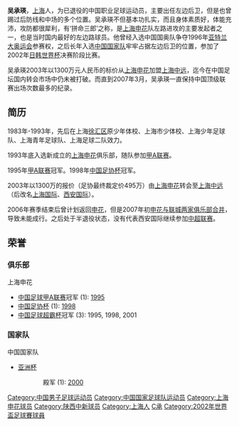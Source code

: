{{noteta|G1=足球}}{{Football player infobox
| playername = 吴承瑛
| image    = 
| fullname = 吴承瑛
| englishfullname = Wu Chengying
| nickname =
| dateofbirth ={{birth date and age|1975|4|21}}
| height={{height|m=1.83}}
| countryofbirth = {{CHN}}
| cityofbirth = [[上海|上海]]
| currentclub = 已退役
| position =左后卫/中场
| youthyears = 1983-1987年<br/>1987-1992年<br/>1993年
| youthclubs = 徐汇区少体校<br/>上海市少体校<br/>上海二队
| years = 1994-2002年<br>2003-2006年
| clubs = [[上海申花|上海申花]]<br>[[陕西中新|上海中远/西安国际]]
| caps(goals)= 185{{0}}(20)<br>75{{0}}(7)
| nationalyears = 1996-2002年
| nationalteam = {{Flagicon|China}} [[中國國家足球隊|中國]]
| nationalcaps(goals)= 52 (2)
}}
'''吴承瑛'''{{BD|1975年|4月21日|catIdx=W吴}}，[[上海|上海]]人，为已退役的中国职业足球运动员，主要出任左边后卫，但是也曾踢过后防线和中场的多个位置。吴承瑛不但基本功扎实，而且身体素质好，体能充沛，攻防都很犀利，有‘拼命三郎’之称，是[[上海申花|上海申花]]队左路进攻的主要发起者之一，也是当时国内最好的左边路球员。他曾经入选中国国奥队争夺1996年[[亚特兰大奥运会|亚特兰大奥运会]]参赛权，之后长年入选[[中国国家足球队|中国国家队]]牢牢占据左边后卫的位置，参加了2002年[[日韩世界杯|日韩世界杯]]决赛阶段比赛。

吴承瑛2003年以1300万元人民币的标价从[[上海申花|上海申花]]加盟[[上海国际|上海中远]]，迄今在中国足坛国内转会市场中仍未被打破。而直到2007年3月，吴承瑛一直保持中国顶级联赛出场次数最多的纪录。

== 简历 ==
1983年-1993年，先后在上海[[徐汇区|徐汇区]]原少年体校、上海市少体校、上海少年足球队、上海青年足球队、上海足球二队效力。

1993年底入选新成立的[[上海申花|上海申花]]俱乐部，随队参加[[甲A联赛|甲A联赛]]。

1995年[[甲A联赛|甲A联赛]]冠军。1998年[[中国足协杯|中国足协杯]]冠军。

2003年以1300万的报价（足协最终裁定价495万）由[[上海申花|上海申花]]转会至[[上海国际|上海中远]]（后改名[[上海国际|上海国际]]、[[西安国际|西安国际]]）。

2006年赛季结束后曾计划返回[[上海申花足球俱乐部|申花]]，但是2007年初[[申花联城合并|申花与联城两家俱乐部合并]]，导致未能成行。之后处于半退役状态，没有代表西安国际继续参加[[中国足球超级联赛|中超联赛]]。

== 荣誉 ==
=== 俱乐部 ===
;{{flagicon|CHN}} 上海申花
* [[中国足球甲A联赛|中国足球甲A联赛]]冠军 (1): [[1995年中国足球甲A联赛|1995]]
* [[中国足协杯|中国足协杯]] (1): [[1998年中国足协杯|1998]]
* [[中国足球协会超级杯|中国足球超霸杯]]冠军 (3): 1995, 1998, 2001

=== 国家队 ===
;{{flagicon|CHN}} 中国国家队
* [[亚足联亚洲杯|亚洲杯]]
::殿军 (1): [[2000年亞洲盃足球賽|2000]]

{{上海申花1995年}}
{{1996年亚洲杯足球赛中国参赛名单}}
{{2000年亚洲杯足球赛中国参赛名单}}
{{2002年世界杯足球赛中国参赛名单}}

{{DEFAULTSORT:WU Chengying}}
[[Category:中国男子足球运动员|Category:中国男子足球运动员]]
[[Category:中国国家足球队运动员|Category:中国国家足球队运动员]]
[[Category:上海申花球员|Category:上海申花球员]]
[[Category:陕西中新球员|Category:陕西中新球员]]
[[Category:上海人|Category:上海人]]
[[Category:吴姓|C承]]
[[Category:2002年世界盃足球賽球員|Category:2002年世界盃足球賽球員]]